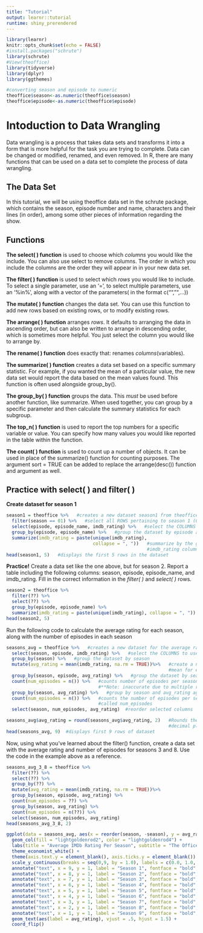 ```yaml
---
title: "Tutorial"
output: learnr::tutorial
runtime: shiny_prerendered
---
```


```r
library(learnr)
knitr::opts_chunk$set(echo = FALSE)
#install.packages("schrute")
library(schrute)
#View(theoffice)
library(tidyverse)
library(dplyr)
library(ggthemes)
```

```r
#converting season and episode to numeric
theoffice$season<-as.numeric(theoffice$season)
theoffice$episode<-as.numeric(theoffice$episode)
```
# Intoduction to Data Wrangling
Data wrangling is a process that takes data sets and transforms it into a form that is more helpful for the task you are trying to complete. Data can be changed or modified, renamed, and even removed. In R, there are many functions that can be used on a data set to complete the process of data wrangling. 

## The Data Set
In this tutorial, we will be using theoffice data set in the schrute package, which contains the season, episode number and name, characters and their lines (in order), among some other pieces of information regarding the show.

## Functions

**The select( ) function** is used to choose which *columns* you would like the include. You can also use select to remove columns. The order in which you include the columns are the order they will appear in in your new data set. 

**The filter( ) function** is used to select which *rows* you would like to include. To select a single parameter, use an '=', to select multiple parameters, use an '%in%', along with a vector of the parameters( in the format c("","",...))

**The mutate( ) function** changes the data set. You can use this function to add new rows based on existing rows, or to modify existing rows.

**The arrange( ) function** arranges *rows*. It defaults to arranging the data in ascending order, but can also be written to arrange in descending order, which is sometimes more helpful. You just select the column you would like to arrange by.

**The rename( ) function** does exactly that: renames *columns*(variables). 

**The summarize( ) function** creates a data set based on a specific summary statistic. For example, if you wanted the mean of a particular value, the new data set would report the data based on the mean values found. This function is often used alongside group_by().

**The group_by( ) function** groups the data. This *must* be used before another function, like summarize. When used together, you can group by a specific parameter and then calculate the summary statistics for each subgroup. 

**The top_n( ) function** is used to report the top numbers for a specific variable or value. You can specify how many values you would like reported in the table within the function.

**The count( ) function** is used to count up a number of objects. It can be used in place of the summarize() function for counting purposes. The argument sort = TRUE can be added to replace the arrange(desc()) function and argument as well. 

## Practice with select( ) and filter( )

**Create dataset for season 1**
```r
season1 = theoffice %>%   #creates a new dataset season1 from theoffice dataset
  filter(season == 01) %>%   #select all ROWS pertaining to season 1 (01 in the season column)
  select(episode, episode_name, imdb_rating) %>%   #select the COLUMNS to include in the new dataset
  group_by(episode, episode_name) %>%   #group the dataset by episode and episode name
  summarize(imdb_rating = paste(unique(imdb_rating),
                                collapse = ", "))   #summarize by the groups specified in group_by(), and creates a new 
                                                    #imdb_rating column by collapsing the data into one row per episode
head(season1, 5)   #displays the first 5 rows in the dataset
```

**Practice!**
Create a data set like the one above, but for season 2. Report a table including the following columns: season, episode, episode_name, and imdb_rating. Fill in the correct information in the *filter( )* and *select( )* rows.
```r
season2 = theoffice %>% 
  filter(??) %>% 
  select(??) %>%
  group_by(episode, episode_name) %>% 
  summarize(imdb_rating = paste(unique(imdb_rating), collapse = ", "))
head(season2, 5)
```

Run the following code to calculate the average rating for each season, along with the number of episodes in each season
```r
seasons_avg = theoffice %>%   #creates a new dataset for the average rating per season
  select(season, episode, imdb_rating) %>%   #select the COLUMNS to use to create the new dataset
  group_by(season) %>%   #group the dataset by season
  mutate(avg_rating = mean(imdb_rating, na.rm = TRUE))%>%   #create a new COLUMN called avg_rating by calculating the 
                                                            #mean for each season
  group_by(season, episode, avg_rating) %>%   #group the dataset by season, episode and the new column avg_rating
  count(num_episodes = n()) %>%   #counts number of episodes per season 
                                  #**Note: inaccurate due to multiple rows per season in original dataset 
  group_by(season, avg_rating) %>%   #group by season and avg_rating again
  count(num_episodes = n()) %>%   #counts the number of episodes per season in new COLUMN 
                                  #called num_episodes
  select(season, num_episodes, avg_rating)  #reorder selected columns

seasons_avg$avg_rating = round(seasons_avg$avg_rating, 2)   #Rounds the avg_rating to one 
                                                            #decimal place
head(seasons_avg, 9)  #displays first 9 rows of dataset
```

Now, using what you've learned about the filter() function, create a data set with the average rating and number of episodes for seasons 3 and 8. Use the code in the example above as a reference.
```r
seasons_avg_3_8 = theoffice %>% 
  filter(??) %>% 
  select(??) %>% 
  group_by(??) %>% 
  mutate(avg_rating = mean(imdb_rating, na.rm = TRUE))%>% 
  group_by(season, episode, avg_rating) %>% 
  count(num_episodes = ??) %>% 
  group_by(season, avg_rating) %>% 
  count(num_episodes = n(??)) %>% 
  select(season, num_episodes, avg_rating)
head(seasons_avg_3_8, 2)
```

```r
ggplot(data = seasons_avg, aes(x = reorder(season, -season), y = avg_rating)) + 
  geom_col(fill = "lightgoldenrod2", color = "lightgoldenrod4") + 
  labs(title = "Average IMDb Rating Per Season", subtitle = "The Office (U.S.)", x = "", y = "Average Rating") + 
  theme_economist_white() + 
  theme(axis.text.y = element_blank(), axis.ticks.y = element_blank()) + 
  scale_y_continuous(breaks = seq(0,9, by = 1.0), labels = c(0.0, 1.0, 2.0, 3.0, 4.0, 5.0, 6.0, 7.0, 8.0, 9.0)) + 
  annotate("text", x = 9, y = 1, label = "Season 1", fontface = "bold", size = 5) + 
  annotate("text", x = 8, y = 1, label = "Season 2", fontface = "bold", size = 5) +
  annotate("text", x = 7, y = 1, label = "Season 3", fontface = "bold", size = 5) +
  annotate("text", x = 6, y = 1, label = "Season 4", fontface = "bold", size = 5) +
  annotate("text", x = 5, y = 1, label = "Season 5", fontface = "bold", size = 5) +
  annotate("text", x = 4, y = 1, label = "Season 6", fontface = "bold", size = 5) +
  annotate("text", x = 3, y = 1, label = "Season 7", fontface = "bold", size = 5) +
  annotate("text", x = 2, y = 1, label = "Season 8", fontface = "bold", size = 5) +
  annotate("text", x = 1, y = 1, label = "Season 9", fontface = "bold", size = 5) + 
  geom_text(aes(label = avg_rating), vjust = .5, hjust = 1.5) + 
  coord_flip()
```

















